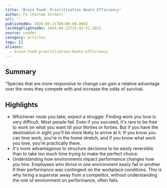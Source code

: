 ```yaml
---
title: 'Brain Food: Prioritization Beats Efficiency'
author: FS (Farnam Street)
url: ''
publishedOn: 2024-04-21T00:00:00.000Z
lastHighlightedOn: 2024-04-22T15:42:51.201Z
source: reader
category: articles
tags: []
aliases:
  - brain-food-prioritization-beats-efficiency
---
```

## Summary

"Species that are more responsive to change can gain a relative advantage over the ones they compete with and increase the odds of survival.

## Highlights
- Whichever route you take, expect a struggle. Finding work you love is very difficult. Most people fail. Even if you succeed, it's rare to be free to work on what you want till your thirties or forties. But if you have the destination in sight you'll be more likely to arrive at it. If you know you can love work, you're in the home stretch, and if you know what work you love, you're practically there.
- It's more advantageous to structure decisions to be easily reversible than to take too much time trying to make the perfect choice.
- Understanding how environments impact performance changes how you hire. Employees who thrive in one environment easily fail in another if their performance was contingent on the workplace conditions. This is why hiring a superstar away from a competitor, without understanding the role of environment on performance, often fails.
